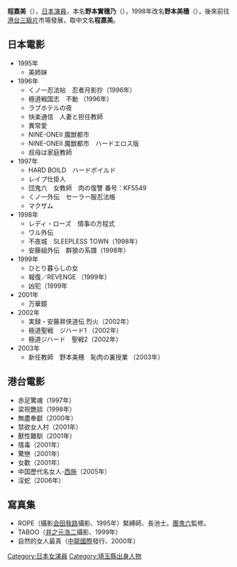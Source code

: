 {{AV女優|
|モデル名=程嘉美
|ふりがな=のもと みほ
|画像ファイル=
|別名=
|愛称=
|生年=1974
|生月=11
|生日=10
|出身地={{JPN}}[[埼玉縣|埼玉縣]]
|血液型=O型
|時点=
|身長=166
|体重=54
|バスト=83
|ウエスト=58
|ヒップ=83
|カップ=D70
|股下=
|靴=25
|身体備考=
|ジャンル=三級片
|AV出演期間=1996年 - 2001年
|活動備考=
|他の活動=
|その他=
}}
'''程嘉美'''（{{bd|1974年|11月10日|||Nomoto Miho}}），[[日本|日本]][[演員|演員]]，本名'''野本實穗乃'''（{{lang|ja|野本実穂乃}}），1998年改名'''野本美穗'''（{{lang|ja|野本美穂}}），後來前往[[港台|港台]][[三級片|三級片]]市場發展，取中文名'''程嘉美'''。

== 日本電影 ==
*1995年
**美姉妹
*1996年
**くノ一忍法帖　忍者月影抄（1996年） 
**極道戦国志　不動 （1996年）　
**ラブホテルの夜
**快楽通信　人妻と担任教師 
**異常愛 
**NINE-ONEⅡ 魔獣都市 
**NINE-ONEⅡ 魔獣都市　ハードエロス版  
**叔母は家庭教師 
*1997年
**HARD BOILD　ハードボイルド
**レイプ仕掛人 
**団鬼六　女教師　肉の復讐 番号：KF5549
**くノ一外伝　セーラー服忍法帳 
**マクザム
*1998年
**レディ・ローズ　情事の方程式
**ワル外伝
**不夜城　SLEEPLESS TOWN（1998年）
**安藤組外伝　群狼の系譜（1998年）
*1999年
**ひとり暮らしの女
**報復／REVENGE （1999年） 
**凶犯（1999年 
*2001年
**万華鏡
*2002年
**実録・安藤昇侠道伝 烈火（2002年） 
**極道聖戦　ジハード1 （2002年）
**極道ジハード　聖戦2（2002年）
*2003年 　
**新任教師　野本美穂　恥肉の裏授業  （2003年）

== 港台電影 ==
*赤足驚魂（1997年） 
*梁祝艷談（1998年）
*無盡奉獻（2000年）
*禁欲女人村（2001年）
*獸性難馴（2001年）
*情毒（2001年）
*驚戀（2001年）
*女歡（2001年）
*中国歷代名女人-[[西施|西施]]（2005年）
*淫蛇（2006年）

== 寫真集 ==
*ROPE（攝影[[会田我路|会田我路]]攝影、1995年）緊縛師、長池士。[[團鬼六|團鬼六]]監修。
*TABOO（[[井之元浩二|井之元浩二]]攝影、1999年）
*自然的女人最真（[[中龍國際|中龍國際]]發行、2000年）

{{DEFAULTSORT:Nomoto Miho}}
[[Category:日本女演員|Category:日本女演員]]
[[Category:埼玉縣出身人物|Category:埼玉縣出身人物]]


{{Japan-enter-bio-stub}}